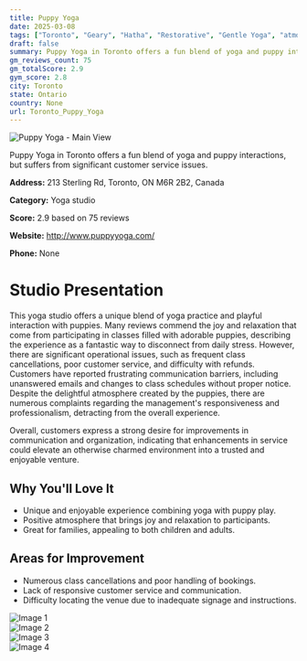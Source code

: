 ```yaml
---
title: Puppy Yoga
date: 2025-03-08
tags: ["Toronto", "Geary", "Hatha", "Restorative", "Gentle Yoga", "atmosphere", "organization", "Toronto"]  
draft: false
summary: Puppy Yoga in Toronto offers a fun blend of yoga and puppy interactions, but suffers from significant customer service issues.
gm_reviews_count: 75
gm_totalScore: 2.9
gym_score: 2.8
city: Toronto
state: Ontario
country: None
url: Toronto_Puppy_Yoga
---
```


<div className="aspect-[16/9] relative my-8">
  <img 
    src="https://lh5.googleusercontent.com/p/AF1QipPG-BVIU_o1opmYxMu9H2nEG82a11VI7Itri858=w1920-h1080-k-no"
    alt="Puppy Yoga - Main View"
    className="object-cover absolute inset-0 w-full h-full rounded-lg"
  />
</div>

Puppy Yoga in Toronto offers a fun blend of yoga and puppy interactions, but suffers from significant customer service issues.

**Address:** 213 Sterling Rd, Toronto, ON M6R 2B2, Canada

**Category:** Yoga studio

**Score:** 2.9 based on 75 reviews

**Website:** http://www.puppyyoga.com/

**Phone:** None

# Studio Presentation

This yoga studio offers a unique blend of yoga practice and playful interaction with puppies. Many reviews commend the joy and relaxation that come from participating in classes filled with adorable puppies, describing the experience as a fantastic way to disconnect from daily stress. However, there are significant operational issues, such as frequent class cancellations, poor customer service, and difficulty with refunds. Customers have reported frustrating communication barriers, including unanswered emails and changes to class schedules without proper notice. Despite the delightful atmosphere created by the puppies, there are numerous complaints regarding the management's responsiveness and professionalism, detracting from the overall experience.

Overall, customers express a strong desire for improvements in communication and organization, indicating that enhancements in service could elevate an otherwise charmed environment into a trusted and enjoyable venture.

## Why You'll Love It

- Unique and enjoyable experience combining yoga with puppy play.
- Positive atmosphere that brings joy and relaxation to participants.
- Great for families, appealing to both children and adults.

## Areas for Improvement

- Numerous class cancellations and poor handling of bookings.
- Lack of responsive customer service and communication.
- Difficulty locating the venue due to inadequate signage and instructions.

<div className="grid grid-cols-1 xl:grid-cols-2 gap-4 my-8">
<div className="aspect-[4/3] relative"><img src="https://lh3.googleusercontent.com/p/AF1QipPTy9649yyhbfHPcNsoMeCSi2Eu5cUHZEwgDXqB=w1920-h1080-k-no" alt="Image 1" className="object-cover absolute inset-0 w-full h-full rounded-lg" /></div>
<div className="aspect-[4/3] relative"><img src="https://lh5.googleusercontent.com/p/AF1QipNfjoY1EorAP3MjfFiUYFRsJpgYoYf7Z-ZIDdin=w1920-h1080-k-no" alt="Image 2" className="object-cover absolute inset-0 w-full h-full rounded-lg" /></div>
<div className="aspect-[4/3] relative"><img src="https://lh5.googleusercontent.com/p/AF1QipOkm8-FjZRd891dvxg165ygVz1QlXMwIZ217-5H=w1920-h1080-k-no" alt="Image 3" className="object-cover absolute inset-0 w-full h-full rounded-lg" /></div>
<div className="aspect-[4/3] relative"><img src="https://lh5.googleusercontent.com/p/AF1QipPhLcvs3k_rvy6t3I6x-XKlXlW2if-MJuomA3LG=w1920-h1080-k-no" alt="Image 4" className="object-cover absolute inset-0 w-full h-full rounded-lg" /></div>
</div>